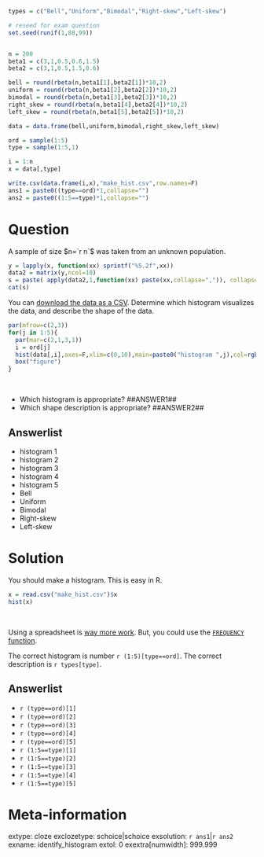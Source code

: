 ```r
types = c("Bell","Uniform","Bimodal","Right-skew","Left-skew")

# reseed for exam question
set.seed(runif(1,88,99))


n = 200
beta1 = c(3,1,0.5,0.6,1.5)
beta2 = c(3,1,0.5,1.5,0.6)

bell = round(rbeta(n,beta1[1],beta2[1])*10,2)
uniform = round(rbeta(n,beta1[2],beta2[2])*10,2)
bimodal = round(rbeta(n,beta1[3],beta2[3])*10,2)
right_skew = round(rbeta(n,beta1[4],beta2[4])*10,2)
left_skew = round(rbeta(n,beta1[5],beta2[5])*10,2)

data = data.frame(bell,uniform,bimodal,right_skew,left_skew)

ord = sample(1:5)
type = sample(1:5,1)

i = 1:n
x = data[,type]

write.csv(data.frame(i,x),"make_hist.csv",row.names=F)
ans1 = paste0((type==ord)*1,collapse="")
ans2 = paste0((1:5==type)*1,collapse="")
```


Question
========

A sample of size $n=`r n`$ was taken from an unknown population. 

```r
y = lapply(x, function(xx) sprintf("%5.2f",xx))
data2 = matrix(y,ncol=10)
s = paste( apply(data2,1,function(xx) paste(xx,collapse=",")), collapse=",\n")
cat(s)
```

You can [download the data as a CSV](make_hist.csv). Determine which histogram visualizes the data, and describe the shape of the data.

```r
par(mfrow=c(2,3))
for(j in 1:5){
  par(mar=c(2,1,3,1))
  i = ord[j]
  hist(data[,i],axes=F,xlim=c(0,10),main=paste0("histogram ",j),col=rgb(0.9,0.7,0.7))
  box("figure")
}
```
\

* Which histogram is appropriate? \#\#ANSWER1\#\#
* Which shape description is appropriate?  \#\#ANSWER2\#\#


Answerlist
--------
* histogram 1
* histogram 2
* histogram 3
* histogram 4
* histogram 5
* Bell
* Uniform
* Bimodal
* Right-skew
* Left-skew


Solution
========

You should make a histogram. This is easy in R.

```r
x = read.csv("make_hist.csv")$x
hist(x)
```
\

Using a spreadsheet is [way more work](https://wikieducator.org/OpenOffice/Calc_3/Histogram){target="blank"}. But, you could use the [`FREQUENCY` function](https://wiki.openoffice.org/wiki/Documentation/How_Tos/Calc:_FREQUENCY_function){target="_blank"}.

The correct histogram is number `r (1:5)[type==ord]`.
The correct description is `r types[type]`.

Answerlist
--------
* `r (type==ord)[1]`
* `r (type==ord)[2]`
* `r (type==ord)[3]`
* `r (type==ord)[4]`
* `r (type==ord)[5]`
* `r (1:5==type)[1]`
* `r (1:5==type)[2]`
* `r (1:5==type)[3]`
* `r (1:5==type)[4]`
* `r (1:5==type)[5]`


Meta-information
================
extype: cloze
exclozetype: schoice|schoice
exsolution: `r ans1`|`r ans2`
exname: identify_histogram
extol: 0
exextra[numwidth]: 999.999
